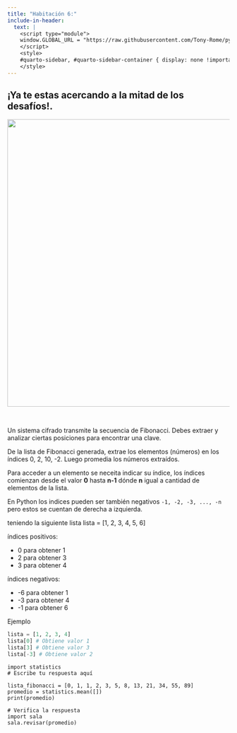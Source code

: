 ```yaml
---
title: "Habitación 6:"
include-in-header:
  text: |
    <script type="module">
    window.GLOBAL_URL = "https://raw.githubusercontent.com/Tony-Rome/pyscape/refs/heads/feature/estacion-espacial/quarto/rooms/sala_06.py";
    </script>
    <style>
    #quarto-sidebar, #quarto-sidebar-container { display: none !important; }
    </style>
---
```


<h2>
¡Ya te estas acercando a la mitad de los desafíos!.
</h2>

<center>
<img src="./sala_06.png" width="650">
</center>

<br/>

Un sistema cifrado transmite la secuencia de Fibonacci. Debes extraer y analizar ciertas posiciones para encontrar una clave.

<div class="alert alert-info">
De la lista de Fibonacci generada, extrae los elementos (números) en los índices 0, 2, 10, -2. Luego promedia los números extraídos.
</div>

::: {.callout-tip title="Acceder a elementos de una lista" collapse="true"}
Para acceder a un elemento se neceita indicar su índice, los índices comienzan desde el valor **0** hasta **n-1** dónde **n** igual a cantidad de elementos de la lista.

En Python los indices pueden ser también negativos `-1, -2, -3, ..., -n` pero estos se cuentan de derecha a izquierda.


teniendo la siguiente lista lista = [1, 2, 3, 4, 5, 6]

índices positivos:

* 0 para obtener 1
* 2 para obtener 3
* 3 para obtener 4

índices negativos:

* -6 para obtener 1
* -3 para obtener 4
* -1 para obtener 6

Ejemplo
```python 
lista = [1, 2, 3, 4]
lista[0] # Obtiene valor 1
lista[3] # Obtiene valor 3
lista[-3] # Obtiene valor 2
```
:::

```pyodide-python
import statistics
# Escribe tu respuesta aquí

lista_fibonacci = [0, 1, 1, 2, 3, 5, 8, 13, 21, 34, 55, 89]
promedio = statistics.mean([])
print(promedio)

# Verifica la respuesta
import sala
sala.revisar(promedio)
```